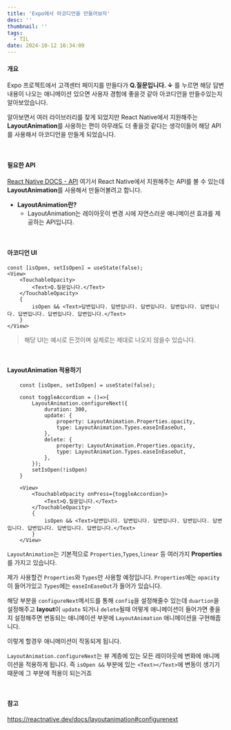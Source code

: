 ```yaml
---
title: 'Expo에서 아코디언을 만들어보자'
desc: ''
thumbnail: ''
tags:
  - TIL
date: 2024-10-12 16:34:09
---
```


#### 개요

Expo 프로젝트에서 고객센터 페이지를 만들다가 **Q.질문입니다. ↓** 를 누르면 해당 답변 내용이 나오는 애니메이션 있으면 사용자 경험에 좋을것 같아
아코디언을 만들수있는지 알아보았습니다.

알아보면서 여러 라이브러리를 찾게 되었지만 React Native에서 지원해주는 **LayoutAnimation**를 사용하는 편이 아무래도 더 좋을것 같다는 생각이들어
해당 API를 사용해서 아코디언을 만들게 되었습니다.

<br/>

#### 필요한 API

[React Native DOCS - API](https://reactnative.dev/docs/accessibilityinfo) 여기서 React Native에서 지원해주는 API를 볼 수 있는데
**LayoutAnimation**를 사용해서 만들어볼려고 합니다.

- **LayoutAnimation란?**
    - LayoutAnimation는 레이아웃이 변경 시에 자연스러운 애니메이션 효과를 제공하는 API입니다.

<br/>

#### 아코디언 UI

```tsx
const [isOpen, setIsOpen] = useState(false);
<View>
    <TouchableOpacity>
        <Text>Q.질문입니다.</Text>
    </TouchableOpacity>
    {
        isOpen && <Text>답변입니다. 답변입니다. 답변입니다. 답변입니다. 답변입니다. 답변입니다. 답변입니다. 답변입니다.</Text>
    }
</View>
```
> 해당 UI는 예시로 든것이며 실제로는 제대로 나오지 않을수 있습니다.

<br/>

#### LayoutAnimation 적용하기
```tsx
    const [isOpen, setIsOpen] = useState(false);
    
    const toggleAccordion = ()=>{
        LayoutAnimation.configureNext({
            duration: 300,
            update: {
                property: LayoutAnimation.Properties.opacity,
                type: LayoutAnimation.Types.easeInEaseOut,
            },
            delete: {
                property: LayoutAnimation.Properties.opacity,
                type: LayoutAnimation.Types.easeInEaseOut,
            },
        });
        setIsOpen(!isOpen)
    }

    <View>
        <TouchableOpacity onPress={toggleAccordion}>
            <Text>Q.질문입니다.</Text>
        </TouchableOpacity>
        {
            isOpen && <Text>답변입니다. 답변입니다. 답변입니다. 답변입니다. 답변입니다. 답변입니다. 답변입니다. 답변입니다.</Text>
        }
    </View>
```

`LayoutAnimation`는 기본적으로 `Properties`,`Types`,`linear` 등 여러가지 **Properties**를 가지고 있습니다.

제가 사용할건 `Properties`와 `Types`만 사용할 예정입니다. `Properties`에는 `opacity`이 들어가있고 `Types`에는 `easeInEaseOut`가 들어가 있습니다.

해당 부분을 `configureNext`메서드를 통해 `config`을 설정해줄수 있는데 `duartion`을 설정해주고 **layout**이 `update` 되거나 `delete`될때 어떻게 애니메이션이 들어가면 좋을지 설정해주면 변동되는 애니메이션 부분에 `LayoutAnimation` 애니메이션을 구현해줍니다.

이렇게 할경우 애니메이션이 작동되게 됩니다.

`LayoutAnimation.configureNext`는 뷰 계층에 있는 모든 레이아웃에 변화에 애니메이션을 적용하게 됩니다.
즉 `isOpen &&` 부분에 있는 `<Text></Text>`에 변동이 생기기 때문에 그 부분에 적용이 되는거죠

<br/>

#### 참고
https://reactnative.dev/docs/layoutanimation#configurenext
